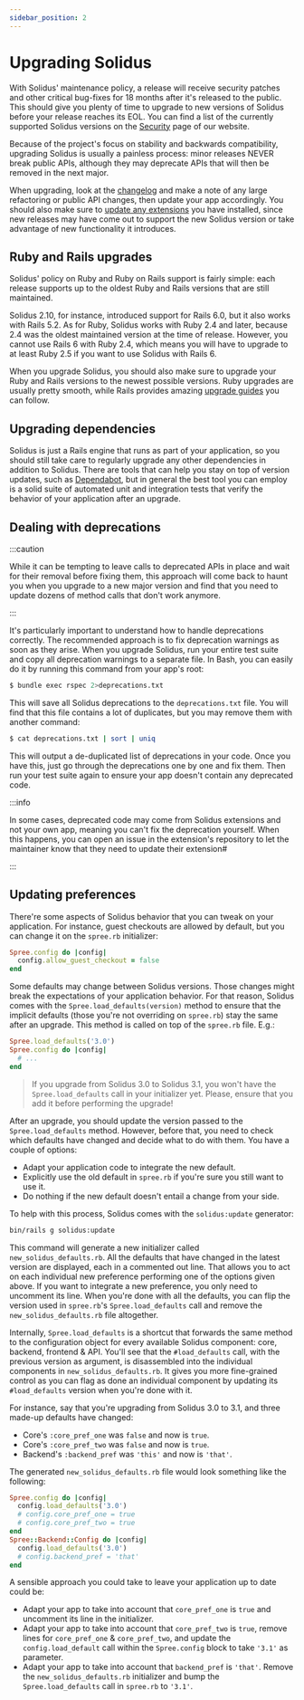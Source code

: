 ```yaml
---
sidebar_position: 2
---
```


# Upgrading Solidus

With Solidus' maintenance policy, a release will receive security patches and other critical
bug-fixes for 18 months after it's released to the public. This should give you plenty of time to
upgrade to new versions of Solidus before your release reaches its EOL. You can find a list of the
currently supported Solidus versions on the [Security](https://solidus.io/security/) page of our
website.

Because of the project's focus on stability and backwards compatibility, upgrading Solidus is
usually a painless process: minor releases NEVER break public APIs, although they may deprecate APIs
that will then be removed in the next major.

When upgrading, look at the [changelog](https://github.com/solidusio/solidus/blob/v3.0/CHANGELOG.mdx)
and make a note of any large refactoring or public API changes, then update your app accordingly.
You should also make sure to [update any extensions](using-extensions.mdx#staying-up-to-date) you have
installed, since new releases may have come out to support the new Solidus version or take advantage
of new functionality it introduces.

## Ruby and Rails upgrades

Solidus' policy on Ruby and Ruby on Rails support is fairly simple: each release supports up to the
oldest Ruby and Rails versions that are still maintained.

Solidus 2.10, for instance, introduced support for Rails 6.0, but it also works with Rails 5.2. As
for Ruby, Solidus works with Ruby 2.4 and later, because 2.4 was the oldest maintained version at
the time of release. However, you cannot use Rails 6 with Ruby 2.4, which means you will have to
upgrade to at least Ruby 2.5 if you want to use Solidus with Rails 6.

When you upgrade Solidus, you should also make sure to upgrade your Ruby and Rails versions to the
newest possible versions. Ruby upgrades are usually pretty smooth, while Rails provides
amazing [upgrade guides](https://guides.rubyonrails.org/upgrading_ruby_on_rails.html) you can
follow.

## Upgrading dependencies

Solidus is just a Rails engine that runs as part of your application, so you should still take care
to regularly upgrade any other dependencies in addition to Solidus. There are tools that can help
you stay on top of version updates, such as [Dependabot](https://dependabot.com/), but in general
the best tool you can employ is a solid suite of automated unit and integration tests that verify
the behavior of your application after an upgrade.

## Dealing with deprecations

:::caution

While it can be tempting to leave calls to deprecated APIs in place and wait for their removal
before fixing them, this approach will come back to haunt you when you upgrade to a new major
version and find that you need to update dozens of method calls that don't work anymore.

:::

It's particularly important to understand how to handle deprecations correctly. The recommended
approach is to fix deprecation warnings as soon as they arise. When you upgrade Solidus, run your
entire test suite and copy all deprecation warnings to a separate file. In Bash, you can easily do
it by running this command from your app's root:

```bash
$ bundle exec rspec 2>deprecations.txt
```

This will save all Solidus deprecations to the `deprecations.txt` file. You will find that this file
contains a lot of duplicates, but you may remove them with another command:

```bash
$ cat deprecations.txt | sort | uniq
```

This will output a de-duplicated list of deprecations in your code. Once you have this, just go
through the deprecations one by one and fix them. Then run your test suite again to ensure your app
doesn't contain any deprecated code.

:::info

In some cases, deprecated code may come from Solidus extensions and not your own app, meaning you
can't fix the deprecation yourself. When this happens, you can open an issue in the extension's
repository to let the maintainer know that they need to update their extension\#

:::

## Updating preferences

There're some aspects of Solidus behavior that you can tweak on your application. For instance,
guest checkouts are allowed by default, but you can change it on the `spree.rb` initializer:

```ruby
Spree.config do |config|
  config.allow_guest_checkout = false
end
```

Some defaults may change between Solidus versions. Those changes might break the expectations of
your application behavior. For that reason, Solidus comes with the `Spree.load_defaults(version)`
method to ensure that the implicit defaults \(those you're not overriding on `spree.rb`\) stay the
same after an upgrade. This method is called on top of the `spree.rb` file. E.g.:

```ruby
Spree.load_defaults('3.0')
Spree.config do |config|
  # ...
end
```

> If you upgrade from Solidus 3.0 to Solidus 3.1, you won't have the `Spree.load_defaults` call in
> your initializer yet. Please, ensure that you add it before performing the upgrade!

After an upgrade, you should update the version passed to the `Spree.load_defaults` method. However,
before that, you need to check which defaults have changed and decide what to do with them. You have
a couple of options:

* Adapt your application code to integrate the new default.
* Explicitly use the old default in `spree.rb` if you're sure you still want to use it.
* Do nothing if the new default doesn't entail a change from your side.

To help with this process, Solidus comes with the `solidus:update` generator:

```bash
bin/rails g solidus:update
```

This command will generate a new initializer called `new_solidus_defaults.rb`. All the defaults that
have changed in the latest version are displayed, each in a commented out line. That allows you to
act on each individual new preference performing one of the options given above. If you want to
integrate a new preference, you only need to uncomment its line. When you're done with all the
defaults, you can flip the version used in `spree.rb`'s `Spree.load_defaults` call and remove
the `new_solidus_defaults.rb` file altogether.

Internally, `Spree.load_defaults` is a shortcut that forwards the same method to the configuration
object for every available Solidus component: core, backend, frontend & API. You'll see that
the `#load_defaults` call, with the previous version as argument, is disassembled into the
individual components in `new_solidus_defaults.rb`. It gives you more fine-grained control as you
can flag as done an individual component by updating its `#load_defaults` version when you're done
with it.

For instance, say that you're upgrading from Solidus 3.0 to 3.1, and three made-up defaults have
changed:

* Core's `:core_pref_one` was `false` and now is `true`.
* Core's `:core_pref_two` was `false` and now is `true`.
* Backend's `:backend_pref` was `'this'` and now is `'that'`.

The generated `new_solidus_defaults.rb` file would look something like the following:

```ruby
Spree.config do |config|
  config.load_defaults('3.0')
  # config.core_pref_one = true
  # config.core_pref_two = true
end
Spree::Backend::Config do |config|
  config.load_defaults('3.0')
  # config.backend_pref = 'that'
end
```

A sensible approach you could take to leave your application up to date could be:

* Adapt your app to take into account that `core_pref_one` is `true` and uncomment its line in the
initializer.
* Adapt your app to take into account that `core_pref_two` is `true`, remove lines
for `core_pref_one` & `core_pref_two`, and update the `config.load_default` call within
the `Spree.config` block to take `'3.1'` as parameter.
* Adapt your app to take into account that `backend_pref` is `'that'`. Remove
the `new_solidus_defaults.rb` initializer and bump the `Spree.load_defaults` call in `spree.rb`
to `'3.1'`.

